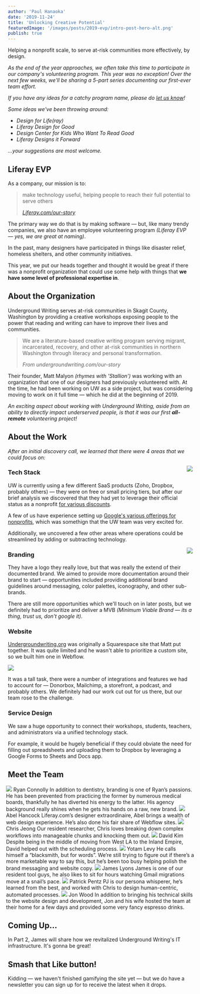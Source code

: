 ```yaml
---
author: 'Paul Hanaoka'
date: '2019-11-24'
title: 'Unlocking Creative Potential'
featuredImage: '/images/posts/2019-evp/intro-post-hero-alt.png'
publish: true
---
```



<Text color="grey" type="p" size="large" margin="large">Helping a nonprofit scale, to serve at-risk communities more effectively, by design.</Text>

_As the end of the year approaches, we often take this time to participate in our company's volunteering program. This year was no exception! Over the next few weeks, we'll be sharing a 5-part series documenting our first-ever team effort._

_If you have any ideas for a catchy program name, please do [let us know](https://twitter.com/liferaydesign)!_

_Some ideas we've been throwing around:_

- _Design for Life(ray)_
- _Liferay Design for Good_
- _Design Center for Kids Who Want To Read Good_
- _Liferay Designs it Forward_

_...your suggestions are most welcome._


## Liferay EVP

As a company, our mission is to:

> make technology useful, helping people to reach their full potential to serve others
>
> <cite>
> 	<a href="https://www.liferay.com/company/our-story">Liferay.com/our-story</a>
> </cite>

The primary way we do that is by making software — but, like many trendy companies, we also have an employee volunteering program _(Liferay EVP — yes, we are great at naming)_.

In the past, many designers have participated in things like disaster relief, homeless shelters, and other community initiatives. 

This year, we put our heads together and thought it would be great if there was a nonprofit organization that could use some help with things that **we have some level of professional expertise in**.

## About the Organization

Underground Writing serves at-risk communities in Skagit County, Washington by providing a creative workshops exposing people to the power that reading and writing can have to improve their lives and communities.

> We are a literature-based creative writing program serving migrant, incarcerated, recovery, and other at-risk communities in northern Washington through literacy and personal transformation.
>
> <cite>From undergroundwriting.com/our-story</cite>

Their founder, Matt Malyon _(rhymes with 'Stallion')_ was working with an organization that one of our designers had previously volunteered with. At the time, he had been working on UW as a side project, but was considering moving to work on it full time — which he did at the beginning of 2019.

_An exciting aspect about working with Underground Writing, aside from an ability to directly impact underserved people, is that it was our first **all-remote** volunteering project!_

## About the Work


_After an initial discovery call, we learned that there were 4 areas that we could focus on:_

<Image src="/images/posts/2019-evp/intro-tech-stack.png" rounded size="small" align="right" margin="2rem 0 0 2rem" caption='Drake says "Dropbox is so 2017"' />

### Tech Stack

UW is currently using a few different SaaS products (Zoho, Dropbox, probably others) — they were on free or small pricing tiers, but after our brief analysis we discovered that they had yet to leverage their official status as a nonprofit [for various discounts](https://katieallred.com/nonprofit-discounts/).

A few of us have experience setting up [Google's various offerings for nonprofits](https://www.google.com/nonprofits/), which was somethign that the UW team was very excited for.

Additionally, we uncovered a few other areas where operations could be streamlined by adding or subtracting technology.

<div style="float:right; width:180px;">
    <Image src="/images/posts/2019-evp/intro-logo.png" rounded align="right" margin="2rem 0 2rem 2rem" caption="The Underground Writing logo" />
</div>

### Branding

They have a logo they really love, but that was really the extend of their documented brand. We aimed to provide more documentation around their brand to start &mdash; opportunities included providing additional brand guidelines around messaging, color palettes, iconography, and other sub-brands. 

There are still more opportunities which we'll touch on in later posts, but we definitely had to prioritize and deliver a MVB _(Minimum Viable Brand — its a thing, trust us, don't google it)_.

### Website

[Undergroundwriting.org](https://undergroundwriting.org) was originally a Squarespace site that Matt put together. It was quite limited and he wasn't able to prioritize a custom site, so we built him one in Webflow.

<Image src="/images/posts/2019-evp/intro-website.jpg" margin="2rem 0" caption="Undergroundwriting.org before we began the project." size="large" />

It was a tall task, there were a number of integrations and features we had to account for — Donorbox, Mailchimp, a storefront, a podcast, and probably others. We definitely had our work cut out for us there, but our team rose to the challenge.

### Service Design

We saw a huge opportunity to connect their workshops, students, teachers, and administrators via a unified technology stack.

For example, it would be hugely beneficial if they could obviate the need for filling out spreadsheets and uploading them to Dropbox by leveraging a Google Forms to Sheets and Docs app.

## Meet the Team

<div style="width:102%;margin-left:-1%;">
    <Grid templateColumns="3rem 1fr 3rem 1fr" autoRows="auto" gap="1rem">
        <Grid.Item>
            <Image src="images/headshots/connolly-ryan.jpg" circle margin=".5rem 0" />
        </Grid.Item>
        <Grid.Item>
            <Link to="/team/connolly-ryan"><Heading level="3">Ryan Connolly</Heading></Link> 
            <Text>In addition to dentistry, branding is one of Ryan’s passions. He has been prevented from practicing the former by numerous medical boards, thankfully he has diverted his energy to the latter. His agency background really shines when he gets his hands on a raw, new brand.</Text>
        </Grid.Item>
        <Grid.Item>
            <Image src="images/headshots/hancock-abel.jpg" circle margin=".5rem 0" />
        </Grid.Item>
        <Grid.Item>
            <Link to="/team/hancock-abel"><Heading level="3">Abel Hancock</Heading></Link>
            <Text>
                Liferay.com’s designer extraordinaire, Abel brings a wealth of web design experience. He’s also done his fair share of Webflow sites.
            </Text>
        </Grid.Item>
        <Grid.Item>
            <Image src="images/headshots/jeong-chris.jpg" circle margin=".5rem 0" />
        </Grid.Item>
        <Grid.Item>
            <Link to="/team/jeong-chris"><Heading level="3">Chris Jeong</Heading></Link> 
            <Text>Our resident researcher, Chris loves breaking down complex workflows into manageable chunks and knocking them out.</Text>
        </Grid.Item>
        <Grid.Item>
            <Image src="images/headshots/kim-david.jpg" circle margin=".5rem 0" />
        </Grid.Item>
        <Grid.Item>
            <Link to="/team/kim-david"><Heading level="3">David Kim</Heading></Link> 
            <Text>Despite being in the middle of moving from West LA to the Inland Empire, David helped out with the scheduling process.</Text>
        </Grid.Item>
        <Grid.Item>
            <Image src="images/headshots/levy-yotam.jpg" circle margin=".5rem 0" />
        </Grid.Item>
        <Grid.Item>
            <Heading level="3">Yotam Levy</Heading>
            <Text>He calls himself a “blacksmith, but for words”. We’re still trying to figure out if there’s a more marketable way to say this, but he’s been too busy helping polish the brand messaging and website copy.</Text>
        </Grid.Item>
        <Grid.Item>
            <Image src="images/headshots/lyons-james.jpg" circle margin=".5rem 0" />
        </Grid.Item>
        <Grid.Item>
            <Link to="/team/lyons-james"><Heading level="3">James Lyons</Heading></Link>
            <Text>
                James is one of our resident tool guys, he also likes to sit for hours watching Gmail migrations move at a snail’s pace.
            </Text>
        </Grid.Item>
        <Grid.Item>
            <Image src="images/headshots/pentz-patrick.jpg" circle margin=".5rem 0" />
        </Grid.Item>
        <Grid.Item>
            <Link to="/team/pentz-patrick"><Heading level="3">Patrick Pentz</Heading></Link> 
            <Text>PJ is our persona whisperer, he’s learned from the best, and worked with Chris to design human-centric, automated processes.</Text>
        </Grid.Item>
        <Grid.Item>
            <Image src="images/headshots/wood-jon.jpg" circle margin=".5rem 0" />
        </Grid.Item>
        <Grid.Item>
            <Link to="/team/wood-jon"><Heading level="3">Jon Wood</Heading></Link>
            <Text>
                In addition to bringing his technical skills to the website design and
                development, Jon and his wife hosted the team at their home for a few days and
                provided some very fancy espresso drinks.
            </Text>
        </Grid.Item>
    </Grid>
</div> 

## Coming Up...

In Part 2, James will share how we revitalized Underground Writing's IT infrastructure. It's gonna be great!

## Smash that Like button!

Kidding &mdash; we haven't finished gamifying the site yet &mdash; but we do have a newsletter you can sign up for to receive the latest when it drops.

<FormNewsletter/>